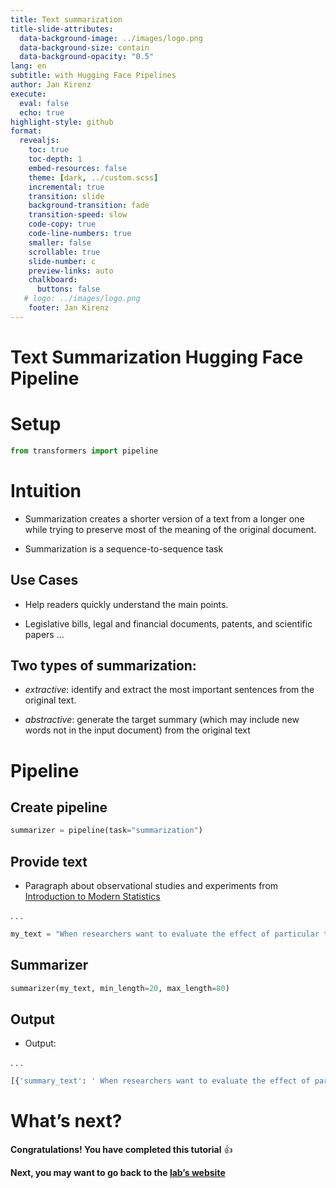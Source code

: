 ```yaml
---
title: Text summarization
title-slide-attributes:
  data-background-image: ../images/logo.png
  data-background-size: contain
  data-background-opacity: "0.5"
lang: en
subtitle: with Hugging Face Pipelines
author: Jan Kirenz
execute:
  eval: false
  echo: true
highlight-style: github
format:
  revealjs: 
    toc: true
    toc-depth: 1
    embed-resources: false
    theme: [dark, ../custom.scss]  
    incremental: true
    transition: slide
    background-transition: fade
    transition-speed: slow
    code-copy: true
    code-line-numbers: true
    smaller: false
    scrollable: true
    slide-number: c
    preview-links: auto
    chalkboard: 
      buttons: false
   # logo: ../images/logo.png
    footer: Jan Kirenz
---
```



# Text Summarization Hugging Face Pipeline


# Setup


```python
from transformers import pipeline
```


# Intuition

- Summarization creates a shorter version of a text from a longer one while trying to preserve most of the meaning of the original document. 

- Summarization is a sequence-to-sequence task


## Use Cases

- Help readers quickly understand the main points. 

- Legislative bills, legal and financial documents, patents, and scientific papers ...

## Two types of summarization:

- *extractive*: identify and extract the most important sentences from the original text.

- *abstractive*: generate the target summary (which may include new words not in the input document) from the original text


# Pipeline 

## Create pipeline

```python
summarizer = pipeline(task="summarization")
```

## Provide text {.smaller}

- Paragraph about observational studies and experiments from [Introduction to Modern Statistics](https://openintro-ims.netlify.app/data-hello.html#observational-studies-and-experiments)

. . .

```python

my_text = "When researchers want to evaluate the effect of particular traits, treatments, or conditions, they conduct an experiment. For instance, we may suspect drinking a high-calorie energy drink will improve performance in a race. To check if there really is a causal relationship between the explanatory variable (whether the runner drank an energy drink or not) and the response variable (the race time), researchers identify a sample of individuals and split them into groups. The individuals in each group are assigned a treatment. When individuals are randomly assigned to a group, the experiment is called a randomized experiment. Random assignment organizes the participants in a study into groups that are roughly equal on all aspects, thus allowing us to control for any confounding variables that might affect the outcome (e.g., fitness level, racing experience, etc.). For example, each runner in the experiment could be randomly assigned, perhaps by flipping a coin, into one of two groups: the first group receives a placebo (fake treatment, in this case a no-calorie drink) and the second group receives the high-calorie energy drink. See the case study in Section 1.1 for another example of an experiment, though that study did not employ a placebo. Researchers perform an observational study when they collect data in a way that does not directly interfere with how the data arise. For instance, researchers may collect information via surveys, review medical or company records, or follow a cohort of many similar individuals to form hypotheses about why certain diseases might develop. In each of these situations, researchers merely observe the data that arise. In general, observational studies can provide evidence of a naturally occurring association between variables, but they cannot by themselves show a causal connection as they do not offer a mechanism for controlling for confounding variables."


```


## Summarizer

```python
summarizer(my_text, min_length=20, max_length=80)
```

## Output

- Output:

. . . 

```bash
[{'summary_text': ' When researchers want to evaluate the effect of particular traits, treatments, or conditions, they conduct an experiment . For example, we may suspect drinking a high-calorie energy drink will improve performance in a race . Researchers perform an observational study when they collect data in a way that does not directly interfere with how the data arise .'}]
```


# What's next? {background-image="../images/logo.png" background-opacity="0.5"}

**Congratulations! You have completed this tutorial** 👍

**Next, you may want to go back to the [lab's website](https://kirenz.github.io/lab-huggingface/)**
